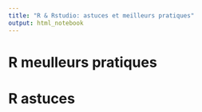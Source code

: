 ```yaml
---
title: "R & Rstudio: astuces et meilleurs pratiques"
output: html_notebook
---
```


# R meulleurs pratiques

# R astuces